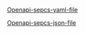 
[Openapi-sepcs-yaml-file](/openapi/version-0.0-ac.yaml)

[Openapi-sepcs-json-file](/openapi/version-0.0-ac.json)

<SwaggerUI url="../openapi/version-0.0-ac.json" />
